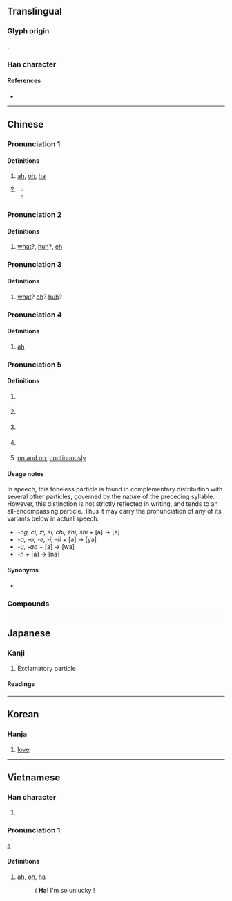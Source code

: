 {{character info/new}}
==Translingual==
{{stroke order|strokes=11}}

===Glyph origin===
{{Han etym}}
{{Han compound|ls=psc|口|c1=s|t1=mouth|阿|c2=p}}.

===Han character===
{{Han char|rn=30|rad=口|as=08|sn=11|four=61020|canj=RNLR|ids=⿰口阿}}

====References====
* {{Han ref|kx=0195.040|dkj=03808|dj=0416.050|hdz=10634.180|uh=554A|ud=21834|bh=B0DA|bd=45274}}

----

==Chinese==
{{zh-forms}}

===Pronunciation 1===
{{zh-pron
|m=ā
|c=aa1
|mn=ml:a
|ma=Zh-ā.ogg
|cat=intj
}}

====Definitions====
{{zh-hanzi}}

# {{n-g|Used by itself to express surprise.}} [[ah]], [[oh]], [[ha]]
#: {{zh-x|'''啊{Ā}'''！我 又 贏 了！|'''Ha'''! I've won again!}}
# {{n-g|Used to express affirmation or commandment.}}
#: {{zh-x|好 孩子{zi}，乖，聽話，啊{ā}！別 哭 了，啊{ā}！}}
#* {{zh-x|你 多{duó} 乖 呀，你 是 媽媽{ma} 最 乖 的 孩子{zi} 了，啊{ā}！||M-BJ|ref='''2004''', {{w2|zh|pref=《|家有儿女|suf=》}}, episode 13<!--, 16:30-->}}
#* {{zh-x|哎，你 什麼 時候{hou} 抽 空{kòng}兒{r} 給 我們 ^佳-佳{jia} 複習 複習 功課，讓 她 提高 提高 學習 水平 啊{ā}！||ref='''2004''', {{w2|zh|pref=《|家有儿女|suf=》}}, episode 15<!--, 1:58-->}}

===Pronunciation 2===
{{zh-pron
|m=á
|c=aa2
|cat=intj
}}

====Definitions====
{{zh-hanzi}}

# {{n-g|Used to indicate doubt or questioning.}} [[what]]?, [[huh]]?, [[eh]]
#: {{zh-x|'''啊{Á}'''？你 說 什麼？|Huh, what did you say?}}

===Pronunciation 3===
{{zh-pron
|m=ǎ
|c=
|cat=intj,part
}}

====Definitions====
{{zh-hanzi}}

# {{n-g|Used to indicate puzzled surprise.}} [[what]]? [[oh]]? [[huh]]?
#: {{zh-x|'''啊{Ǎ}'''！真 有 這 事兒{r}？|What? Is that really so?}}

===Pronunciation 4===
{{zh-pron
|m=à
|c=aa6
|cat=intj
}}

====Definitions====
{{zh-hanzi}}

# {{n-g|Used to indicate agreement/approval.}} [[ah]]
#: {{zh-x|'''啊{À}'''，好 吧。|Well, OK.}}

===Pronunciation 5===
{{zh-pron
|m=a
|c=aa3
|ma=Zh-a.ogg
|cat=part
}}

====Definitions====
{{zh-hanzi}}

# {{n-g|Sentence-final particle expressing surprise.}}
#: {{zh-x|你 不 來 '''啊{a}'''？|So you're not coming?}}
# {{n-g|Sentence-final particle expressing exclamation, excitement or enthusiasm.}}
#: {{zh-x|多 好 的 天兒{r} '''啊{a}'''！|What a fine day!}}
#: {{zh-x|謝謝 '''啊{a}'''|Thanks.}}
# {{n-g|Sentence-final particle softening the request.}}
#: {{zh-x|老 ^王 '''啊{a}'''，這 可 不行 '''啊{a}'''！|Wang, this won't do!}}
# {{n-g|Used in enumerations, for confirmation (often untranslated).}}
#: {{zh-x|錢 '''啊{a}'''，書 '''啊{a}'''，表 '''啊{a}'''，我 都 丟 了。|Money, books, watch, I lost everything.}}
# [[on and on]], [[continuously]]

====Usage notes====
In speech, this toneless particle is found in complementary distribution with several other particles, governed by the nature of the preceding syllable. However, this distinction is not strictly reflected in writing, and {{lang|zh|啊}} tends to an all-encompassing particle. Thus it may carry the pronunciation of any of its variants below in actual speech:

* ''-ng, ci, zi, si, chi, zhi, shi'' + [a] → {{lang|zh|啊}} [a]
* ''-a, -o, -e, -i, -ü'' + [a] → {{zh-l|*呀}} [ya]
* ''-u, -ao'' + [a] → {{zh-l|*哇}} [wa]
* ''-n'' + [a] → {{zh-l|*哪}} [na]

====Synonyms====
* {{q|Cantonese}} {{zh-l|呀|tr=-}}

===Compounds===
{{zh-der|啊呀|啊哈|啊唷|啊喲}}

{{zh-cat|Beginning}}

----

==Japanese==

===Kanji===
{{ja-kanji|grade=|rs=口08}}

# Exclamatory particle

====Readings====
{{ja-readings
|goon=あ
|kanon=あ
|kun=こえ-<こゑ-
}}

----

==Korean==

===Hanja===
{{ko-hanja|hangeul=아|rv=a|mr=a}}

# [[love]]

----

==Vietnamese==

===Han character===
{{vi-hantu|[[à]], [[a]], [[ạ]]|rs=口08}}

# {{defn|lang=vi|sort=口08}}

===Pronunciation 1===
[[a]]
====Definitions====
'''{{lang|vi|啊}}'''

# {{n-g|Used in the beginning of a sentence to indicate questioning.}} [[ah]], [[oh]], [[ha]]
#: {{lang|vi|'''啊'''[[困]][[碎]]！}} ({{lang|vi|A khốn tôi !}} '''Ha'''! I'm so unlucky !